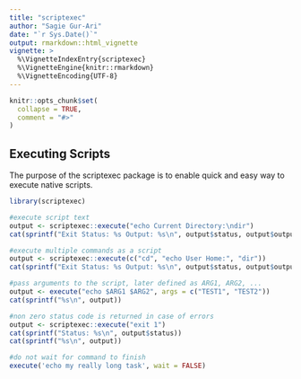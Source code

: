```yaml
---
title: "scriptexec"
author: "Sagie Gur-Ari"
date: "`r Sys.Date()`"
output: rmarkdown::html_vignette
vignette: >
  %\VignetteIndexEntry{scriptexec}
  %\VignetteEngine{knitr::rmarkdown}
  %\VignetteEncoding{UTF-8}
---
```


```r
knitr::opts_chunk$set(
  collapse = TRUE,
  comment = "#>"
)
```

## Executing Scripts

The purpose of the scriptexec package is to enable quick and easy way to execute native scripts.

```r
library(scriptexec)

#execute script text
output <- scriptexec::execute("echo Current Directory:\ndir")
cat(sprintf("Exit Status: %s Output: %s\n", output$status, output$output))

#execute multiple commands as a script
output <- scriptexec::execute(c("cd", "echo User Home:", "dir"))
cat(sprintf("Exit Status: %s Output: %s\n", output$status, output$output))

#pass arguments to the script, later defined as ARG1, ARG2, ...
output <- execute("echo $ARG1 $ARG2", args = c("TEST1", "TEST2"))
cat(sprintf("%s\n", output))

#non zero status code is returned in case of errors
output <- scriptexec::execute("exit 1")
cat(sprintf("Status: %s\n", output$status))
cat(sprintf("%s\n", output))

#do not wait for command to finish
execute('echo my really long task', wait = FALSE)
```

